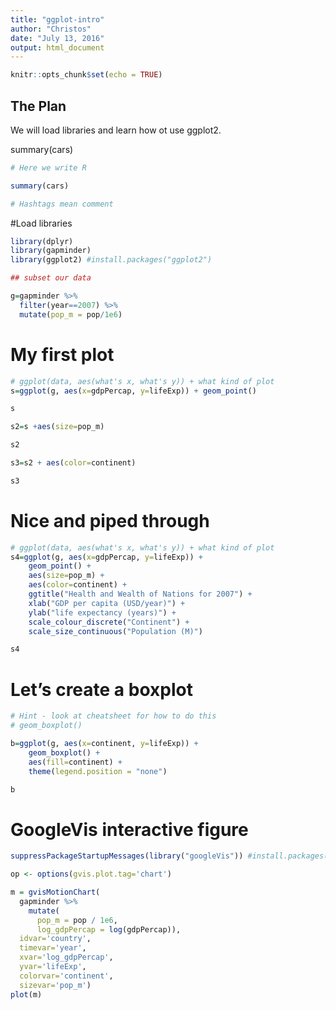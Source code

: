 ```yaml
---
title: "ggplot-intro"
author: "Christos"
date: "July 13, 2016"
output: html_document
---
```


```r
knitr::opts_chunk$set(echo = TRUE)
```


## The Plan

We will load libraries and learn how ot use ggplot2.

summary(cars)

```r
# Here we write R

summary(cars)

# Hashtags mean comment

```

#Load libraries
```r
library(dplyr)
library(gapminder)
library(ggplot2) #install.packages("ggplot2")

## subset our data

g=gapminder %>% 
  filter(year==2007) %>% 
  mutate(pop_m = pop/1e6)

```

# My first plot

```r

# ggplot(data, aes(what's x, what's y)) + what kind of plot
s=ggplot(g, aes(x=gdpPercap, y=lifeExp)) + geom_point()

s

s2=s +aes(size=pop_m)

s2

s3=s2 + aes(color=continent)

s3

```

# Nice and piped through


```r

# ggplot(data, aes(what's x, what's y)) + what kind of plot
s4=ggplot(g, aes(x=gdpPercap, y=lifeExp)) +
    geom_point() +
    aes(size=pop_m) +
    aes(color=continent) +
    ggtitle("Health and Wealth of Nations for 2007") +
    xlab("GDP per capita (USD/year)") +
    ylab("life expectancy (years)") +
    scale_colour_discrete("Continent") +
    scale_size_continuous("Population (M)")

s4

```


# Let's create a boxplot

```r
# Hint - look at cheatsheet for how to do this
# geom_boxplot()

b=ggplot(g, aes(x=continent, y=lifeExp)) +
    geom_boxplot() + 
    aes(fill=continent) +
    theme(legend.position = "none")

b


```

# GoogleVis interactive figure

```r

suppressPackageStartupMessages(library("googleVis")) #install.packages("googleVis")

op <- options(gvis.plot.tag='chart')

m = gvisMotionChart(
  gapminder %>%
    mutate(
      pop_m = pop / 1e6,
      log_gdpPercap = log(gdpPercap)), 
  idvar='country', 
  timevar='year', 
  xvar='log_gdpPercap', 
  yvar='lifeExp', 
  colorvar='continent',
  sizevar='pop_m')
plot(m)



```




